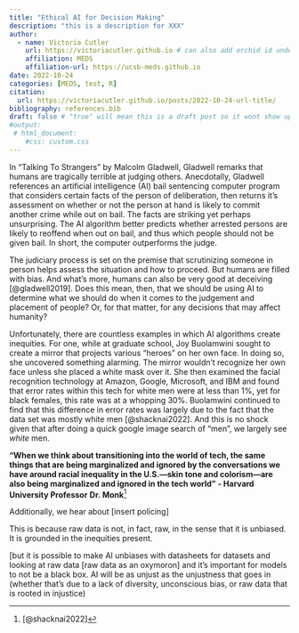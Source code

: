 ```yaml
---
title: "Ethical AI for Decision Making"
description: "this is a description for XXX"
author:
  - name: Victoria Cutler
    url: https://victoriacutler.github.io # can also add orchid id under here
    affiliation: MEDS 
    affiliation-url: https://ucsb-meds.github.io
date: 2022-10-24
categories: [MEDS, test, R]
citation:
  url: https://victoriacutler.github.io/posts/2022-10-24-url-title/
bibliography: references.bib
draft: false # "true" will mean this is a draft post so it wont show up on my site
#output: 
 # html_document:
    #css: custom.css
---
```


In "Talking To Strangers" by Malcolm Gladwell, Gladwell remarks that humans are tragically terrible at judging others. Anecdotally, Gladwell references an artificial intelligence (AI) bail sentencing computer program that considers certain facts of the person of deliberation, then returns it's assessment on whether or not the person at hand is likely to commit another crime while out on bail. The facts are striking yet perhaps unsurprising. The AI algorithm better predicts whether arrested persons are likely to reoffend when out on bail, and thus which people should not be given bail. In short, the computer outperforms the judge.

The judiciary process is set on the premise that scrutinizing someone in person helps assess the situation and how to proceed. But humans are filled with bias. And what's more, humans can also be very good at deceiving [@gladwell2019]. Does this mean, then, that we should be using AI to determine what we should do when it comes to the judgement and placement of people? Or, for that matter, for any decisions that may affect humanity?

Unfortunately, there are countless examples in which AI algorithms create inequities. For one, while at graduate school, Joy Buolamwini sought to create a mirror that projects various "heroes" on her own face. In doing so, she uncovered something alarming. The mirror wouldn't recognize her own face unless she placed a white mask over it. She then examined the facial recognition technology at Amazon, Google, Microsoft, and IBM and found that error rates within this tech for white men were at less than 1%, yet for black females, this rate was at a whopping 30%. Buolamwini continued to find that this difference in error rates was largely due to the fact that the data set was mostly white men [@shacknai2022]. And this is no shock given that after doing a quick google image search of "men", we largely see *white* men.

**"When we think about transitioning into the world of tech, the same things that are being marginalized and ignored by the conversations we have around racial inequality in the U.S.---skin tone and colorism---are also being marginalized and ignored in the tech world"** **- Harvard University Professor** **Dr. Monk**[^1]

[^1]: [@shacknai2022]

Additionally, we hear about \[insert policing\]

This is because raw data is not, in fact, raw, in the sense that it is unbiased. It is grounded in the inequities present.

\[but it is possible to make AI unbiases with datasheets for datasets and looking at raw data \[raw data as an oxymoron\] and it's important for models to not be a black box. AI will be as unjust as the unjustness that goes in (whether that's due to a lack of diversity, unconscious bias, or raw data that is rooted in injustice)
